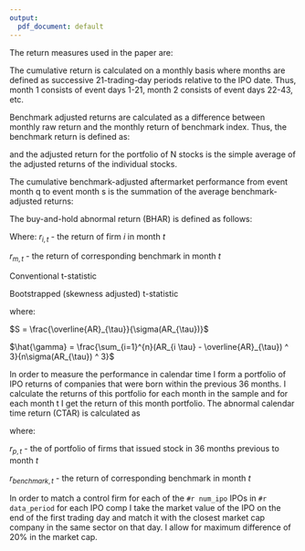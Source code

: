 ```yaml
---
output:
  pdf_document: default
---
```

\section{Returns calculation}

The return measures used in the paper are:

\begin{itemize}
  \item
  Cumulative average adjusted returns (CAR)
  \item
  Buy and hold abnormal returns (BHAR)
  \item
  Calendar time abnormal returns (CTAR)
\end{itemize}


\subsection{CAR}

The cumulative return is calculated on a monthly basis where months are defined as successive 21-trading-day periods relative to the IPO date. Thus, month 1 consists of event days 1-21, month 2 consists of event days 22-43, etc.

Benchmark adjusted returns are calculated as a difference between monthly raw
return and the monthly return of benchmark index.
Thus, the benchmark return is defined as:

\begin{equation*}
  ar_{i,t} = r_{i,t} - r_{benchmark,t}
\end{equation*}

and the adjusted return for the portfolio of N stocks is the simple average
of the adjusted returns of the individual stocks.

\begin{equation*}
  AR_{t} = \frac{1}{N} \sum_{i = 1}^{N}ar_{i,t}
\end{equation*}


The cumulative benchmark-adjusted aftermarket performance from event
month q to event month s is the summation of the average benchmark-adjusted returns:

\begin{equation*}
  CAR_{q,s} = \sum_{t = q}^{s}AR_{t}
\end{equation*}

\subsection{BHAR}

The buy-and-hold abnormal return (BHAR) is defined as follows:

\begin{equation*}
  BHAR_{i,T} = \left[\prod_{t = 1}^{T}(1 + r_{i,t}) - 1\right] - \left[\prod_{t = 1}^{T}(1 + r_{m,t}) - 1\right]= \left[\frac{P_{i,T}}{P_{i,1}} - 1\right] - \left[\frac{P_{m,T}}{P_{m,1}} - 1\right]
\end{equation*}

Where:
$r_{i,t}$ - the return of firm $i$ in month $t$

$r_{m,t}$ - the return of corresponding benchmark in month $t$


\subsubsection{t statistics}

Conventional t-statistic

\begin{equation*}
  t = \frac{\overline{AR}_{\tau}}{\sigma(AR_{\tau}) / \sqrt n}
\end{equation*}


Bootstrapped (skewness adjusted) t-statistic

\begin{equation*}
  t_{sa} = \sqrt n \left(S + \frac{1}{3} \hat{\gamma} S^{2} + \frac{1}{6n}
  \hat{\gamma} \right)
\end{equation*}

where:

$S = \frac{\overline{AR}_{\tau}}{\sigma(AR_{\tau})}$

$\hat{\gamma} = \frac{\sum_{i=1}^{n}(AR_{i \tau} - \overline{AR}_{\tau}) ^ 3}{n\sigma(AR_{\tau}) ^ 3}$


\subsection{CTAR}

In order to measure the performance in calendar time I form a portfolio of IPO returns of companies that were born within the previous 36 months. I calculate the returns of this portfolio for each month in the sample and for
each month t I get the return of this month portfolio. The abnormal
calendar time return (CTAR) is calculated as 

\begin{equation*}
  CTAR_{t} = \sum_{i = 1}^{p}(r_{i,t} - r_{benchmark,t})
\end{equation*}

where: 

$r_{p,t}$ - the of portfolio of firms that issued stock in 36 months previous
to month $t$

$r_{benchmark,t}$ - the return of corresponding benchmark in month $t$


\subsection{Control firms matching procedure}
In order to match a control firm for each of the `#r num_ipo` IPOs in `#r data_period` for each IPO comp I take the market value of the IPO on the end 
of the first trading day and match it with the closest market cap company in the
same sector on that day. I allow for maximum difference of 20% in the market cap.

